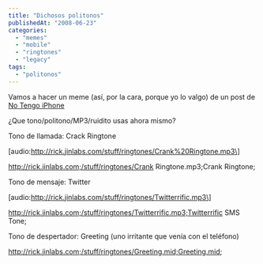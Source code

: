 ```yaml
---
title: "Dichosos politonos"
publishedAt: "2008-06-23"
categories: 
  - "memes"
  - "mobile"
  - "ringtones"
  - "legacy"
tags: 
  - "politonos"
---
```


Vamos a hacer un meme (así, por la cara, porque yo lo valgo) de un post de [No Tengo iPhone](http://notengoiphone.wordpress.com/2008/06/21/los-dichosos-politonos-y-el-negocio-de-la-telefonia-movil/)

¿Que tono/politono/MP3/ruidito usas ahora mismo?

Tono de llamada: Crack Ringtone

\[audio:http://rick.jinlabs.com/stuff/ringtones/Crank%20Ringtone.mp3\]

http://rick.jinlabs.com;/stuff/ringtones/Crank Ringtone.mp3;Crank Ringtone;

Tono de mensaje: Twitter

\[audio:http://rick.jinlabs.com/stuff/ringtones/Twitterrific.mp3\]

http://rick.jinlabs.com;/stuff/ringtones/Twitterrific.mp3;Twitterrific SMS Tone;

Tono de despertador: Greeting (uno irritante que venía con el teléfono)

http://rick.jinlabs.com;/stuff/ringtones/Greeting.mid;Greeting.mid;
